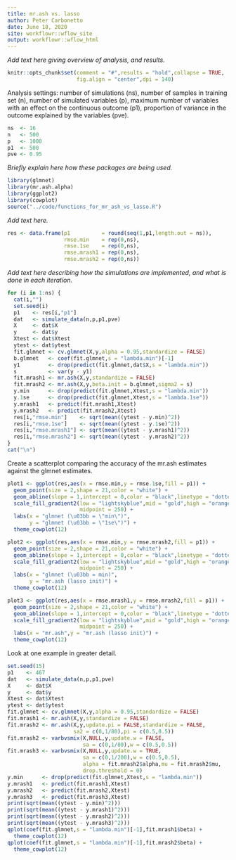 ```yaml
---
title: mr.ash vs. lasso
author: Peter Carbonetto
date: June 18, 2020
site: workflowr::wflow_site
output: workflowr::wflow_html
---
```


*Add text here giving overview of analysis, and results.*

```r
knitr::opts_chunk$set(comment = "#",results = "hold",collapse = TRUE,
                      fig.align = "center",dpi = 140)
```

Analysis settings: number of simulations (ns), number of samples in
training set (n), number of simulated variables (p), maximum number of
variables with an effect on the continuous outcome (p1), proportion of
variance in the outcome explained by the variables (pve).

```r
ns  <- 16
n   <- 500
p   <- 1000
p1  <- 500
pve <- 0.95
```

*Briefly explain here how these packages are being used.*

```r
library(glmnet)
library(mr.ash.alpha)
library(ggplot2)
library(cowplot)
source("../code/functions_for_mr_ash_vs_lasso.R")
```

*Add text here.*

```r
res <- data.frame(p1          = round(seq(1,p1,length.out = ns)),
                  rmse.min    = rep(0,ns),
                  rmse.1se    = rep(0,ns),
 				  rmse.mrash1 = rep(0,ns),
				  rmse.mrash2 = rep(0,ns))
```

*Add text here describing how the simulations are implemented, and
 what is done in each iteration.*

```r
for (i in 1:ns) {
  cat(i,"")
  set.seed(i)
  p1    <- res[i,"p1"]
  dat   <- simulate_data(n,p,p1,pve)
  X     <- dat$X
  y     <- dat$y
  Xtest <- dat$Xtest
  ytest <- dat$ytest
  fit.glmnet <- cv.glmnet(X,y,alpha = 0.95,standardize = FALSE)
  b.glmnet   <- coef(fit.glmnet,s = "lambda.min")[-1]
  y1         <- drop(predict(fit.glmnet,dat$X,s = "lambda.min"))
  s          <- var(y - y1)
  fit.mrash1 <- mr.ash(X,y,standardize = FALSE)
  fit.mrash2 <- mr.ash(X,y,beta.init = b.glmnet,sigma2 = s)
  y.min      <- drop(predict(fit.glmnet,Xtest,s = "lambda.min"))
  y.1se      <- drop(predict(fit.glmnet,Xtest,s = "lambda.1se"))
  y.mrash1   <- predict(fit.mrash1,Xtest)
  y.mrash2   <- predict(fit.mrash2,Xtest)
  res[i,"rmse.min"]    <- sqrt(mean((ytest - y.min)^2))
  res[i,"rmse.1se"]    <- sqrt(mean((ytest - y.1se)^2))
  res[i,"rmse.mrash1"] <- sqrt(mean((ytest - y.mrash1)^2))
  res[i,"rmse.mrash2"] <- sqrt(mean((ytest - y.mrash2)^2))
}
cat("\n")
```

Create a scatterplot comparing the accuracy of the mr.ash estimates
against the glmnet estimates.

```r
plot1 <- ggplot(res,aes(x = rmse.min,y = rmse.1se,fill = p1)) +
  geom_point(size = 2,shape = 21,color = "white") +
  geom_abline(slope = 1,intercept = 0,color = "black",linetype = "dotted") +
  scale_fill_gradient2(low = "lightskyblue",mid = "gold",high = "orangered",
                       midpoint = 250) +
  labs(x = "glmnet (\u03bb = \"min\")",
       y = "glmnet (\u03bb = \"1se\")") +
  theme_cowplot(12)
```

```r
plot2 <- ggplot(res,aes(x = rmse.min,y = rmse.mrash2,fill = p1)) +
  geom_point(size = 2,shape = 21,color = "white") +
  geom_abline(slope = 1,intercept = 0,color = "black",linetype = "dotted") +
  scale_fill_gradient2(low = "lightskyblue",mid = "gold",high = "orangered",
                       midpoint = 250) +
  labs(x = "glmnet (\u03bb = min)",
       y = "mr.ash (lasso init)") +
  theme_cowplot(12)
```

```r
plot3 <- ggplot(res,aes(x = rmse.mrash1,y = rmse.mrash2,fill = p1)) +
  geom_point(size = 2,shape = 21,color = "white") +
  geom_abline(slope = 1,intercept = 0,color = "black",linetype = "dotted") +
  scale_fill_gradient2(low = "lightskyblue",mid = "gold",high = "orangered",
                       midpoint = 250) +
  labs(x = "mr.ash",y = "mr.ash (lasso init)") +
  theme_cowplot(12)
```

Look at one example in greater detail.

```r
set.seed(15)
p1    <- 467
dat   <- simulate_data(n,p,p1,pve)
X     <- dat$X
y     <- dat$y
Xtest <- dat$Xtest
ytest <- dat$ytest
fit.glmnet <- cv.glmnet(X,y,alpha = 0.95,standardize = FALSE)
fit.mrash1 <- mr.ash(X,y,standardize = FALSE)
fit.mrash2 <- mr.ash(X,y,update.pi = FALSE,standardize = FALSE,
                     sa2 = c(0,1/80),pi = c(0.5,0.5))
fit.mrash2 <- varbvsmix(X,NULL,y,update.w = FALSE,
                        sa = c(0,1/80),w = c(0.5,0.5))
fit.mrash3 <- varbvsmix(X,NULL,y,update.w = TRUE,
                        sa = c(0,1/200),w = c(0.5,0.5),
						alpha = fit.mrash2$alpha,mu = fit.mrash2$mu,
						drop.threshold = 0)
y.min      <- drop(predict(fit.glmnet,Xtest,s = "lambda.min"))
y.mrash1   <- predict(fit.mrash1,Xtest)
y.mrash2   <- predict(fit.mrash2,Xtest)
y.mrash3   <- predict(fit.mrash3,Xtest)
print(sqrt(mean((ytest - y.min)^2)))
print(sqrt(mean((ytest - y.mrash1)^2)))
print(sqrt(mean((ytest - y.mrash2)^2)))
print(sqrt(mean((ytest - y.mrash3)^2)))
qplot(coef(fit.glmnet,s = "lambda.min")[-1],fit.mrash1$beta) +
  theme_cowplot(12)
qplot(coef(fit.glmnet,s = "lambda.min")[-1],fit.mrash2$beta) +
  theme_cowplot(12)
```
